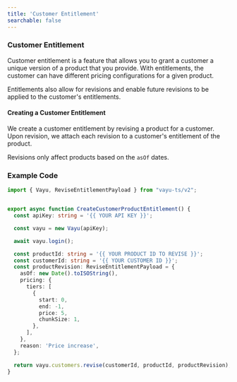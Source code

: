 ```yaml
---
title: 'Customer Entitlement'
searchable: false
---
```


### Customer Entitlement

Customer entitlement is a feature that allows you to grant a customer a unique version of a product that you provide.
With entitlements, the customer can have different pricing configurations for a given product. 

Entitlements also allow for revisions and enable future revisions to be applied to the customer's entitlements.

#### Creating a Customer Entitlement
We create a customer entitlement by revising a product for a customer.
Upon revision, we attach each revision to a customer's entitlement of the product.

Revisions only affect products based on the `asOf` dates.

### Example Code

```typescript
import { Vayu, ReviseEntitlementPayload } from "vayu-ts/v2";


export async function CreateCustomerProductEntitlement() {
  const apiKey: string = '{{ YOUR API KEY }}';

  const vayu = new Vayu(apiKey);

  await vayu.login();

  const productId: string = '{{ YOUR PRODUCT ID TO REVISE }}';
  const customerId: string = '{{ YOUR CUSTOMER ID }}';
  const productRevision: ReviseEntitlementPayload = {
    asOf: new Date().toISOString(),
    pricing: {
      tiers: [
        {
          start: 0,
          end: -1,
          price: 5,
          chunkSize: 1,
        },
      ],
    },
    reason: 'Price increase',
  };

  return vayu.customers.revise(customerId, productId, productRevision);
}
```